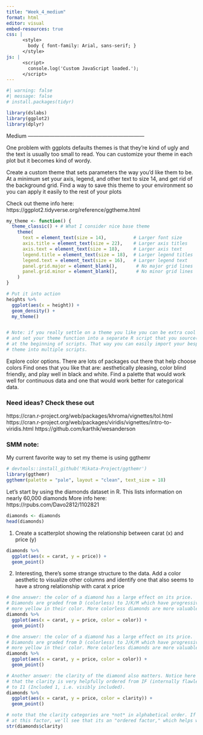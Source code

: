 ```yaml
---
title: "Week_4_medium"
format: html
editor: visual
embed-resources: true
css: |
      <style>
        body { font-family: Arial, sans-serif; }
      </style>
js: |
      <script>
        console.log('Custom JavaScript loaded.');
      </script>
---
```

```r
#| warning: false
#| message: false
# install.packages(tidyr)

library(dslabs)
library(ggplot2)
library(dplyr)

```

Medium ------------------------------------------------------------------

One problem with ggplots defaults themes is that they're kind of ugly
and the text is usually too small to read. You can customize your theme in
each plot but it becomes kind of wordy.

Create a custom theme that sets parameters the way you'd like them to be.
At a minimum set your axis, legend, and other text to size 14, and get rid
of the background grid. Find a way to save this theme to your environment
so you can apply it easily to the rest of your plots

Check out theme info here: 
https://ggplot2.tidyverse.org/reference/ggtheme.html
```r
my_theme <- function() {
  theme_classic() + # What I consider nice base theme
    theme(
      text = element_text(size = 14),          # Larger font size
      axis.title = element_text(size = 22),    # Larger axis titles
      axis.text = element_text(size = 18),     # Larger axis text
      legend.title = element_text(size = 18),  # Larger legend titles
      legend.text = element_text(size = 16),   # Larger legend text
      panel.grid.major = element_blank(),       # No major grid lines
      panel.grid.minor = element_blank(),       # No minor grid lines
    )
}

# Put it into action 
heights %>% 
  ggplot(aes(x = height)) + 
  geom_density() + 
  my_theme()


# Note: if you really settle on a theme you like you can be extra cool 
# and set your theme function into a separate R script that you source() 
# at the beginning of scripts. That way you can easily import your bespoke
# theme into multiple scripts. 
```


Explore color options. There are lots of packages out there that help choose colors
Find ones that you like that are: aesthetically pleasing, color blind friendly,
and play well in black and white. Find a palette that would work well for
continuous data and one that would work better for categorical data.

### Need ideas? Check these out 
https://cran.r-project.org/web/packages/khroma/vignettes/tol.html
https://cran.r-project.org/web/packages/viridis/vignettes/intro-to-viridis.html
https://github.com/karthik/wesanderson

### SMM note: 
My current favorite way to set my theme is using ggthemr
```r
# devtools::install_github('Mikata-Project/ggthemr')
library(ggthemr)
ggthemr(palette = "pale", layout = "clean", text_size = 18)

```


Let's start by using the diamonds dataset in R. This lists information
on nearly 60,000 diamonds More info here: https://rpubs.com/Davo2812/1102821

```r
diamonds <- diamonds 
head(diamonds)
```

1. Create a scatterplot showing the relationship between carat (x) and price (y)
```r
diamonds %>% 
  ggplot(aes(x = carat, y = price)) + 
  geom_point()
```

2. Interesting, there's some strange structure to the data. Add a color aesthetic 
to visualize other columns and identify one that also seems to have a strong 
relationship with carat x price 

```r
# One answer: the color of a diamond has a large effect on its price. 
# Diamonds are graded from D (colorless) to J/K/M which have progressively
# more yellow in their color. More colorless diamonds are more valuable.  
diamonds %>% 
  ggplot(aes(x = carat, y = price, color = color)) + 
  geom_point()

# One answer: the color of a diamond has a large effect on its price. 
# Diamonds are graded from D (colorless) to J/K/M which have progressively
# more yellow in their color. More colorless diamonds are more valuable.  
diamonds %>% 
  ggplot(aes(x = carat, y = price, color = color)) + 
  geom_point()

# Another answer: the clarity of the diamond also matters. Notice here 
# that the clarity is very helpfully ordered from IF (internally flawless, best), 
# to I1 (Included 1, i.e. visibly included). 
diamonds %>% 
  ggplot(aes(x = carat, y = price, color = clarity)) + 
  geom_point()

# note that the clarity categories are *not* in alphabetical order. If we look
# at this factor, we'll see that its an "ordered factor," which helps with the display 
str(diamonds$clarity)
```


